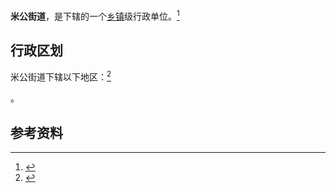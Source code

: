 {{中国乡级行政区|42/06/06/007/000}}

'''米公街道'''，是{{PRC admin/fullname|42/06/06/007/000|3}}下辖的一个[[乡镇|乡镇]]级行政单位。<ref>{{PRC admin/ref sgc|{{PRC admin/parent|42/06/06/007/000}}}}</ref>

== 行政区划 ==

米公街道下辖以下地区：<ref>{{PRC admin/ref sgc|42/06/06/007/000}}</ref>

{{PRC admin/children|42/06/06/007/000}}。

== 参考资料 ==

{{reflist}}

{{湖北行政区划小作品}}
{{PRC admin/navcat|42/06/06/007/000}}
